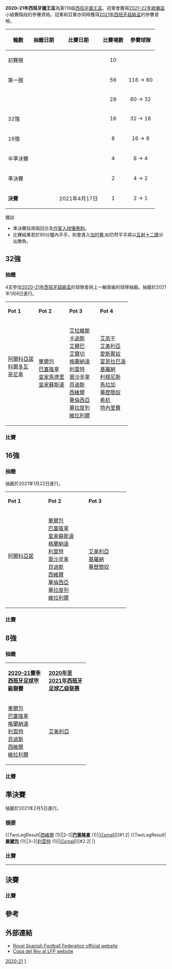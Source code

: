 {{noteTA
|G1=Football
|G2=西甲
}}
{{infobox football tournament season
|title= [[西班牙國王盃|西班牙國王盃]]
|year= 2020–21
|other_title=
|image= 
|imagesize=
|caption=
|country= [[西班牙|西班牙]]
|num_teams= 126
|defending_champions = [[皇家蘇斯達|皇家蘇斯達]]
|champions='''[[巴塞隆拿足球俱樂部|巴塞隆拿]]'''
|runner-up=[[畢爾包|畢爾包]]
|matches= 94
|goals= 252
|top goal scorer= 
|prevseason= [[2019–20年西班牙國王盃|2019–20]]
|nextseason= ''[[2021–22年西班牙國王盃|2021–22]]''
|updated= 
}}

''' 2020–21年西班牙國王盃'''為第119屆[[西班牙國王盃|西班牙國王盃]]。冠軍會獲得[[2021–22年歐霸盃|2021–22年歐霸盃]]小組賽階段的參賽資格。冠軍和亞軍亦同時獲得[[2021年西班牙超級盃|2021年西班牙超級盃]]的參賽資格。

{|class="wikitable" style="font-size:90%"
|-
!輪數
!抽籤日期
!比賽日期
!比賽場數
!參賽球隊
|-
|初賽圈
|style="text-align:left;"|
{{Nowrap|2020年10月29日}}
|style="text-align:left;"|{{Nowrap|2020年11月11日}}
|style="text-align:center;"|10
|style="text-align:center;"|{{Nowrap|126 → 116}}
|-
|第一圈
|style="text-align:left;"|
{{Nowrap|2020年11月16日}}
|style="text-align:left;"|{{Nowrap|2020年12月16日}}
|style="text-align:center;"|56
|style="text-align:center;"|116 → 60
|-
|{{Nowrap|第二圈}}
|style="text-align:left;"|{{Nowrap|2020年12月18日}}
|style="text-align:left;"|{{Nowrap|2021年1月6日}}
|style="text-align:center;"|28
|style="text-align:center;"|60 → 32
|-
|32強
|style="text-align:left;"|{{Nowrap|2021年1月8日}}
|style="text-align:left;"|{{Nowrap|2021年1月16日}}
|style="text-align:center;"|16
|style="text-align:center;"|32 → 16
|-
|16強
|style="text-align:left;"|{{Nowrap|2021年1月22日}}
|style="text-align:left;"|{{Nowrap|2021年1月27日}}
|style="text-align:center;"|8
|style="text-align:center;"|16 → 8
|-
|半準決賽
|style="text-align:left;"|{{Nowrap|2021年1月29日}}
|style="text-align:left;"|{{Nowrap|2021年2月3日}}
|style="text-align:center;"|4
|style="text-align:center;"|8 → 4
|-
|rowspan=2|準決賽
|rowspan=2 style="text-align:left;"|{{Nowrap|2021年2月5日}}
|style="text-align:left;"|{{Nowrap|2021年2月10日}}
|rowspan=2 style="text-align:center;"|2
|rowspan=2 style="text-align:center;"|4 → 2
|-
|style="text-align:left;"|{{Nowrap|2021年3月3日}}
|-
|'''決賽'''
|style="text-align:left;"|
|style="text-align:left;"|2021年4月17日
|style="text-align:center;"|1
|style="text-align:center;"|2 → 1
|}
;備註
*準決賽採用兩回合及[[作客入球優惠制|作客入球優惠制]]。
*比賽結果若於90分鐘內平手，則會進入[[加时赛|加时赛]];如仍然平手將以[[互射十二碼|互射十二碼]]分出勝負。

==32強==
===抽籤===
4支參加[[2020–21年西班牙超級盃|2020–21年西班牙超級盃]]的球隊會與上一輪晉級的球隊抽籤。抽籤於2021年1月8日進行。
{|class="wikitable" style="font-size:90%"
|- bgcolor=#efefef align=center
| width=25%|'''Pot 1'''<br/>{{small|6支參加{{le|2020年至2021年西班牙足球乙組B級联赛|2020–21 Segunda División B}}的球隊}} || width=25%|'''Pot 2'''<br/>{{small|4支參加[[2020–21年西班牙超級盃|2020–21年西班牙超級盃]]的球隊}} || width=25%|'''Pot 3'''<br/>{{small|12支參加[[2020–21賽季西班牙足球甲級聯賽|2020–21賽季西班牙足球甲級聯賽]]的球隊}} || width=25%|'''Pot 4'''<br/>{{small|10支參加[[2020年至2021年西班牙足球乙级联赛|2020年至2021年西班牙足球乙级联赛]]的球隊}}
|- valign=top
|
[[阿尔科亚诺体育俱乐部|阿爾科亞諾]]<br/>
[[科尔多瓦足球俱乐部|科爾多瓦]]<br/>
[[哥尼拿體育會|哥尼拿]]<br/>
{{link-en|CDA Navalcarnero}}<br/>
{{le|彭拿迪坡缇瓦|SCR Peña Deportiva}}<br/>
{{link-en|UD Ibiza}}
|
[[毕尔巴鄂竞技俱乐部|畢爾包]]<br/>
[[巴塞罗那足球俱乐部|巴塞隆拿]]<br/>
[[皇家马德里足球俱乐部|皇家馬德里]]<br/>
[[皇家蘇斯達|皇家蘇斯達]]
|
[[阿拉维斯体育|艾拉維斯]]<br/>
[[加的斯足球俱樂部|卡迪斯]]<br/>
[[埃瓦爾體育協會|艾爾巴]]<br/>
[[埃尔切足球俱乐部|艾爾切]]<br/>
[[格拉纳达足球俱乐部|格蘭納達]]<br/>
[[萊萬特體育聯盟|利雲特]]<br/>
[[奥萨苏纳竞技俱乐部|奧沙辛拿]]<br/>
[[皇家贝蒂斯足球俱乐部|貝迪斯]]<br/>
[[塞維利亞足球俱樂部|西維爾]]<br/>
[[巴伦西亚足球俱乐部|華倫西亞]]<br/>
[[皇家巴利亞多利德足球俱樂部|華拉度列]]<br/>
[[比利亞雷阿爾足球俱樂部|維拉利爾]]
|
[[阿尔科孔体育协会|艾高干]]<br/>
[[阿爾梅里亞體育聯盟|艾美利亞]]<br/>
[[皇家西班牙人體育俱樂部|愛斯賓奴]]<br/>
[[富恩拉夫拉达足球俱乐部|富恩拉巴達]]<br/>
[[吉罗纳足球俱乐部|基羅納]]<br/>
[[利根尼斯體育會|利根尼斯]]<br/>
[[馬拉加足球俱樂部|馬拉加]]<br/>
[[巴列卡诺闪电|華歷簡奴]]<br/>
[[希洪體育|希杭]]<br/>
[[特內里費體育會|特內里費]]
|}

===比賽===
{{football box collapsible
|date=2021年1月16日
|time=12:00
|team1={{le|彭拿迪坡缇瓦|SCR Peña Deportiva}} (3)
|score=1-4
|aet= yes
|report=https://www.laliga.com/en-GB/match/temporada-2020-2021-copa-del-rey-scr-pena-deportiva-real-valladolid-cf-4
|team2='''[[皇家巴利亞多利德足球俱樂部|華拉度列]] (1)'''
|goals1=
*[[Fernando_Andrada|費爾南多·安德拉達·高梅茲]] {{goal|13}}
|goals2=
*[[米卓爾·靴里路|米卓爾·靴里路]] {{goal|62|pen.}}
*{{le|羅克·梅薩|Roque Mesa}} {{goal|96|pen.}}、{{goal|112}}
*{{le|奧斯卡·普拉諾|Óscar Plano}} {{goal|116}}
|stadium=[[Municipal|Municipal]]
|location=[[滨河圣欧拉利娅|滨河圣欧拉利娅]]
|attendance=0
|referee={{link-es|David Medié Jiménez}}
}}
{{football box collapsible
|date=2021年1月16日
|time=12:00
|team1='''[[阿爾梅里亞體育聯盟|艾美利亞]] (2)'''
|score=5-0
|report=https://www.laliga.com/en-GB/match/temporada-2020-2021-copa-del-rey-ud-almeria-deportivo-alaves-4
|team2=[[阿拉维斯体育|艾拉維斯]] (1)
|goals1=
*{{le|烏馬爾·薩迪克|Umar Sadiq}} {{goal|8}}、{{goal|45+1}}
*[[阿格爾·阿克切|阿基迪斯]] {{goal|45}}
*{{le|巴達基利亞|Rodrigo Battaglia}} {{goal|52|o.g.}}
*{{le|胡安·維拉爾|Juan Villar}} {{goal|81|pen.}}
|goals2=
|stadium={{le|地中海運動會球場|Estadio de los Juegos Mediterráneos}}
|location=[[阿尔梅里亚|阿尔梅里亚]]
|attendance=0
|referee={{link-es|Javier Alberola Rojas}}
}}
{{football box collapsible
|date=2021年1月16日
|time=16:00
|team1='''[[吉罗纳足球俱乐部|基羅納]] (2)'''
|score=2-0
|report=https://www.laliga.com/en-GB/match/temporada-2020-2021-copa-del-rey-girona-fc-cadiz-cf-4
|team2=[[加的斯足球俱樂部|卡迪斯]] (1)
|goals1=
*{{le|瓦拉里·斐迪南|Valery Fernández}} {{goal|48}}、{{goal|58}}
|goals2=
|stadium={{le|蒙蒂利維球場|Estadi Montilivi}}
|location=[[赫罗纳|基羅納]]
|attendance=0
|referee={{link-es|Valentín Pizarro Gómez}}
}}
{{football box collapsible
|date=2021年1月16日
|time=18:00
|team1=[[富恩拉夫拉达足球俱乐部|富恩拉巴達]] (2)
|score=1-1
|aet= yes
|report=https://www.laliga.com/en-GB/match/temporada-2020-2021-copa-del-rey-cf-fuenlabrada-levante-ud-4
|team2='''[[萊萬特體育聯盟|利雲特]] (1)'''
|goals1=
*{{le|博爾哈·賈塞斯|Borja Garcés}} {{goal|68}}
|goals2=
*{{link-en|Antonio Cristian Glauder García}} {{goal|19|o.g.}}
|stadium={{le|費爾南多·托雷斯球場|Estadio Fernando Torres}}
|location=[[丰拉夫拉达|丰拉夫拉达]]
|attendance=0
|referee={{link-es|Santiago Jaime Latre}}
|penalties1=
*{{link-en|Mikel Iribas}} {{pengoal}}
*{{le|平基|Pinchi}} {{pengoal}}
*{{le|博爾哈·賈塞斯|Borja Garcés}} {{penmiss}}
*{{le|克里斯托伯爾·馬爾克斯|Cristóbal Márquez}} {{penmiss}}
|penaltyscore= 2-4
|penalties2=
*[[羅傑·馬爾蒂|羅渣·馬迪]] {{pengoal}}
*{{le|岡薩洛·梅萊羅|Gonzalo Melero}} {{pengoal}}
*[[塞爾吉奧·利昂|沙治奧·利安]] {{pengoal}}
*[[奥斯卡·杜阿尔泰|奥斯卡·杜阿尔泰]] {{pengoal}}
}}
{{football box collapsible
|date=2021年1月16日
|time=20:00
|team1=[[利根尼斯體育會|利根尼斯]] (2)
|score=0-1
|aet= yes
|report=https://www.laliga.com/en-GB/match/temporada-2020-2021-copa-del-rey-cd-leganes-sevilla-fc-4
|team2='''[[塞維利亞足球俱樂部|西維爾]] (1)'''
|goals1=
|goals2=
*[[盧卡斯·奧坎波斯|奧甘波斯]] {{goal|96}}
|stadium={{le|布塔爾克市政球場|Estadio Municipal de Butarque}}
|location=[[萊加內斯|雷加利斯]]
|attendance=0
|referee={{link-es|Pablo González Fuertes}}
}}
{{football box collapsible
|date=2021年1月16日
|time=22:00
|team1='''[[巴列卡诺闪电|華歷簡奴]] (2)'''
|score=2-0
|report=https://www.laliga.com/en-GB/match/temporada-2020-2021-copa-del-rey-rayo-vallecano-elche-cf-4
|team2=[[埃尔切足球俱乐部|艾爾切]] (1)
|goals1=
*[[贝贝_(足球运动员)|碧比]] {{goal|36}}
*{{le|亞歷杭德羅·卡特納·馬魯根|Alejandro Catena}} {{goal|78}}
|goals2=
|stadium=[[巴列卡斯球場|巴列卡斯球場]]
|location=[[馬德里|馬德里]]
|attendance=0
|referee={{link-es|Isidro Díaz de Mera Escuderos}}
}}
{{football box collapsible
|date=2021年1月17日
|time=12:00
|team1=[[馬拉加足球俱樂部|馬拉加]] (2)
|score=1-2
|report=https://www.laliga.com/en-GB/match/temporada-2020-2021-copa-del-rey-malaga-cf-granada-cf-4
|team2='''[[格拉纳达足球俱乐部|格蘭納達]] (1)'''
|goals1=
*{{le|阿爾貝托·金塔納|Alberto Quintana (footballer, born 2001)}} {{goal|76}}
|goals2=
*{{le|費德里科·桑·伊米特瑞奧|Fede San Emeterio}} {{goal|16}}
*{{le|豪爾赫·莫利納|Jorge Molina (footballer)}} {{goal|28}}
|stadium=[[玫瑰园球场|玫瑰园球场]]
|location=[[馬拉加|馬拉加]]
|attendance=0
|referee={{le|卡洛斯·德爾·塞羅·格蘭德|Carlos del Cerro Grande}}
}}
{{football box collapsible
|date=2021年1月17日
|time=12:00
|team1=[[皇家西班牙人體育俱樂部|愛斯賓奴]] (2)
|score=0-2
|report=https://www.laliga.com/en-GB/match/temporada-2020-2021-copa-del-rey-rcd-espanyol-de-barcelona-ca-osasuna-4
|team2='''[[奥萨苏纳竞技俱乐部|奧沙辛拿]] (1)'''
|goals1=
|goals2=
*{{le|哈維爾·馬丁尼茲·卡爾沃|Javier Martínez Calvo}} {{goal|9}}
*{{link-en|Kike Barja}} {{goal|29}}
|stadium=[[RCDE球场|RCDE球场]]
|location=[[略夫雷加特河畔科尔内利亚|略夫雷加特河畔科尔内利亚]]
|attendance=0
|referee=[[Mario_Melero_López|Mario Melero López]]
}}
{{football box collapsible
|date=2021年1月17日
|time=16:00
|team1=[[希洪體育|希杭]] (2)
|score=0-2
|report=https://www.laliga.com/en-GB/match/temporada-2020-2021-copa-del-rey-real-sporting-real-betis-4
|team2='''[[皇家贝蒂斯足球俱乐部|貝迪斯]] (1)'''
|goals1=
|goals2=
*[[沙治奧·簡拿利斯|沙治奧·簡拿利斯]] {{goal|28|pen.}}
*{{link-en|Rodri (footballer, born 2000)}} {{goal|31}}
|stadium={{link-en|El Molinón}}
|location=[[希洪|希杭]]
|attendance=0
|referee={{link-en|Ricardo de Burgos Bengoetxea}}
}}
{{football box collapsible
|date=2021年1月17日
|time=16:00
|team1='''{{link-en|CDA Navalcarnero}} (3)'''
|score=3-1
|report=https://www.laliga.com/en-GB/match/temporada-2020-2021-copa-del-rey-cda-navalcarnero-sd-eibar-4
|team2=[[埃瓦爾體育協會|艾爾巴]] (1)
|goals1=
*[[曼努埃爾·傑默日·涅托|曼努埃爾·傑默日·涅托]] {{goal|30|pen.}}
*{{le|胡安·埃斯內德·魯伊斯|Juan Esnáider (Spanish footballer)}} {{goal|61}}、{{goal|79}}
|goals2=
*[[武藤嘉紀|武藤嘉紀]] {{goal|16}}
|stadium=[[Estadio_Mariano_González|Estadio Mariano González]]
|location=[[纳瓦尔卡内罗|纳瓦尔卡内罗]]
|attendance=0
|referee={{link-es|Adrián Cordero Vega}}
}}
{{football box collapsible
|date=2021年1月17日
|time=17:00
|team1=[[特內里費體育會|特內里費]] (2)
|score=0-1
|report=https://www.laliga.com/en-GB/match/temporada-2020-2021-copa-del-rey-cd-tenerife-villarreal-cf-4
|team2='''[[比利亞雷阿爾足球俱樂部|維拉利爾]] (1)'''
|goals1=
|goals2=
*{{le|費爾南多·尼諾|Fernando Niño (footballer, born 2000)}} {{goal|90}}
|stadium={{link-en|Estadio Heliodoro Rodríguez López}}
|location=[[圣克鲁斯-德特内里费|圣克鲁斯-德特内里费]]
|attendance=0
|referee={{link-es|César Soto Grado}}
}}
{{football box collapsible
|date=2021年1月17日
|time=18:00
|team1=[[阿尔科孔体育协会|艾高干]] (2)
|score=0-2
|report=https://www.laliga.com/en-GB/match/temporada-2020-2021-copa-del-rey-ad-alcorcon-valencia-cf-4
|team2='''[[巴伦西亚足球俱乐部|華倫西亞]] (1)'''
|goals1=
|goals2=
*{{le|科巴·科因德雷迪|Koba Koindredi}} {{goal|12}}
*{{le|馬努·巴列霍|Manu Vallejo}} {{goal|77}}
|stadium={{le|聖多明戈市政球場|Estadio Municipal de Santo Domingo}}
|location=[[阿尔科孔|阿尔科孔]]
|attendance=0
|referee={{le|沙維爾·埃斯特拉達·費恩南德斯|Xavier Estrada Fernández}}
}}
{{football box collapsible
|date=2021年1月20日
|time=19:00
|team1=[[科尔多瓦足球俱乐部|科爾多瓦]] (3)
|score=0-2
|report=https://www.laliga.com/en-GB/match/temporada-2020-2021-copa-del-rey-cordoba-cf-real-sociedad-4
|team2='''[[皇家蘇斯達|皇家蘇斯達]] (1)'''
|goals1=
|goals2=
*[[威廉·何塞|威廉·何塞]] {{goal|57}}、{{goal|84}}
|stadium={{le|新阿坎赫爾球場|Estadio Nuevo Arcángel}}
|location=[[科爾多瓦_(西班牙)|科爾多瓦]]
|attendance=0
|referee={{link-es|Guillermo Cuadra Fernández}}
}}
{{football box collapsible
|date=2021年1月20日
|time=21:00
|team1='''[[阿尔科亚诺体育俱乐部|阿爾科亞諾]] (3)'''
|score=2-1
|aet= yes
|report=https://www.laliga.com/en-GB/match/temporada-2020-2021-copa-del-rey-alcoyano-real-madrid-4
|team2=[[皇家马德里足球俱乐部|皇家馬德里]] (1)
|goals1=
*[[荷西·索巴斯|荷西·索巴斯]] {{goal|80}}
*[[胡安·卡薩諾瓦|胡安·卡薩諾瓦]] {{goal|115}}
|goals2=
*[[埃德爾·米利唐|米列達奧]] {{goal|45}}
|stadium={{le|科利亞奧球場|Estadio El Collao}}
|location=[[阿尔科伊|阿尔科伊]]
|attendance=0
|referee={{le|何塞·馬里那·桑切斯·馬丁內斯|José María Sánchez Martínez}}
}}
{{football box collapsible
|date=2021年1月21日
|time=19:00
|team1={{link-en|UD Ibiza}} (3)
|score=1-2
|report=https://www.laliga.com/en-GB/match/temporada-2020-2021-copa-del-rey-ud-ibiza-eivissa-athletic-club-4
|team2='''[[毕尔巴鄂竞技俱乐部|畢爾包]] (1)'''
|goals1=
*{{le|查維·佩雷斯|Javi Pérez (footballer, born 1995)}} {{goal|12}}
|goals2=
*[[劳尔·加西亚|魯爾·加西亞]] {{goal|52}}
*{{le|努涅茲|Unai Núñez}} {{goal|90+1}}
|stadium={{link-en|Estadi Municipal de Can Misses}}
|location=[[伊维萨|伊维萨]]
|attendance=0
|referee={{link-es|Pablo González Fuertes}}
}}
{{football box collapsible
|date=2021年1月21日
|time=21:00
|team1=[[哥尼拿體育會|哥尼拿]] (3)
|score=0-2
|aet=yes
|report=https://www.laliga.com/en-GB/match/temporada-2020-2021-copa-del-rey-cornella-fc-barcelona-4
|team2='''[[巴塞罗那足球俱乐部|巴塞隆拿]] (1)''' 
|goals1=
|goals2=
*[[奥斯曼·登贝莱|奧士文尼·迪比利]] {{goal|92}}
*[[馬田·巴夫韋迪|馬田·巴夫韋迪]] {{goal|120+1}}
|stadium=[[Nou_Camp_Municipal|Nou Camp Municipal]]
|location=[[略夫雷加特河畔科尔内利亚|略夫雷加特河畔科尔内利亚]]
|attendance=0
|referee={{link-es|César Soto Grado}}
}}

==16強==
===抽籤===
抽籤於2021年1月22日進行。
{|class="wikitable" style="font-size:90%"
|- bgcolor=#efefef align=center
| width=25%|'''Pot 1'''<br/>{{small|2支參加{{le|2020年至2021年西班牙足球乙組B級联赛|2020–21 Segunda División B}}的球隊}} || width=25%|'''Pot 2'''<br/>{{small|11支參加[[2020–21賽季西班牙足球甲級聯賽|2020–21賽季西班牙足球甲級聯賽]]的球隊}} || width=25%|'''Pot 3'''<br/>{{small|3支參加[[2020年至2021年西班牙足球乙级联赛|2020年至2021年西班牙足球乙级联赛]]的球隊}}
|- valign=top
|
[[阿尔科亚诺体育俱乐部|阿爾科亞諾]]<br/>
{{link-en|CDA Navalcarnero}}<br/>
|
[[毕尔巴鄂竞技俱乐部|畢爾包]]<br/>
[[巴塞罗那足球俱乐部|巴塞隆拿]]<br/>
[[皇家蘇斯達|皇家蘇斯達]]<br/>
[[格拉纳达足球俱乐部|格蘭納達]]<br/>
[[萊萬特體育聯盟|利雲特]]<br/>
[[奥萨苏纳竞技俱乐部|奧沙辛拿]]<br/>
[[皇家贝蒂斯足球俱乐部|貝迪斯]]<br/>
[[塞維利亞足球俱樂部|西維爾]]<br/>
[[巴伦西亚足球俱乐部|華倫西亞]]<br/>
[[皇家巴利亞多利德足球俱樂部|華拉度列]]<br/>
[[比利亞雷阿爾足球俱樂部|維拉利爾]]
|
[[阿爾梅里亞體育聯盟|艾美利亞]]<br/>
[[吉罗纳足球俱乐部|基羅納]]<br/>
[[巴列卡诺闪电|華歷簡奴]]
|}

===比賽===
{{football box collapsible
|date=2021年1月26日
|time=19:00
|team1=[[皇家巴利亞多利德足球俱樂部|華拉度列]] (1)
|score= 2-4
|report=https://www.laliga.com/en-GB/match/temporada-2020-2021-copa-del-rey-real-valladolid-cf-levante-ud-4
|team2='''[[萊萬特體育聯盟|利雲特]] (1)'''
|goals1=
*{{le|托妮·比利亞|Toni Villa}} {{goal|13}}
*{{le|肖恩·魏斯曼|Shon Weissman}} {{goal|65}}
|goals2=
*{{le|埃尼斯·巴爾迪|Enis Bardhi}} {{goal|23}}
*{{link-en|Mickaël Malsa}} {{goal|45}}
*[[科克_(足球運動員)|高基]] {{goal|59}}
*{{link-en|José Luis Morales (footballer, born 1987)}} {{goal|80|pen.}}
|stadium=[[何塞·索里利亚球场|荷西·索里利亞球場]]
|location=[[巴利亚多利德|華亞度列]]
|attendance=0
|referee={{link-es|Valentín Pizarro Gómez}}
}}
{{football box collapsible
|date=2021年1月26日
|time=21:00
|team1=[[吉罗纳足球俱乐部|基羅納]] (2)
|score= 0-1
|report=https://www.laliga.com/en-GB/match/temporada-2020-2021-copa-del-rey-girona-fc-villarreal-cf-4
|team2='''[[比利亞雷阿爾足球俱樂部|維拉利爾]] (1)'''
|goals1=
|goals2=
*{{link-en|Yeremi Pino}} {{goal|19}}
|stadium={{le|蒙蒂利維球場|Estadi Montilivi}}
|location=[[赫罗纳|基羅納]]
|attendance=0
|referee={{link-en|Ricardo de Burgos Bengoetxea}}
}}
{{football box collapsible
|date=2021年1月26日
|time=21:00
|team1='''[[皇家贝蒂斯足球俱乐部|貝迪斯]] (1)'''
|score= 3-1
|aet= yes
|report=https://www.laliga.com/en-GB/match/temporada-2020-2021-copa-del-rey-real-betis-real-sociedad-4
|team2=[[皇家蘇斯達|皇家蘇斯達]] (1)
|goals1=
*[[沙治奧·簡拿利斯|沙治奧·簡拿利斯]] {{goal|79}}
*[[博爾哈·伊格萊西亞斯|保查·艾利斯亞斯]] {{goal|96}}、{{goal|111}}
|goals2=
*{{le|米克爾·奧亞爾薩巴爾|Mikel Oyarzabal}} {{goal|13}}
|stadium=[[贝尼托·比利亚马林球场|貝尼托·韋拿馬林球場]]
|location=[[塞维利亚|西維爾]]
|attendance=0
|referee={{le|安東尼奧·馬特·拉奧斯|Antonio Mateu Lahoz}}
}}
{{football box collapsible
|date=2021年1月27日
|time=19:00
|team1='''[[塞維利亞足球俱樂部|西維爾]] (1)'''
|score= 3-0
|report=https://www.laliga.com/en-GB/match/temporada-2020-2021-copa-del-rey-sevilla-fc-valencia-cf-4
|team2=[[巴伦西亚足球俱乐部|華倫西亞]] (1)
|goals1=
*[[盧克·德容|盧克·迪莊]] {{goal|20}}、{{goal|33}}
*[[伊万·拉基蒂奇|拉傑迪]] {{goal|38}}
|goals2=
|stadium=[[拉蒙·桑切斯·皮斯胡安球場|拉蒙·桑切斯·皮斯胡安球場]]
|location=[[塞维利亚|西維爾]]
|attendance=0
|referee={{le|卡洛斯·德爾·塞羅·格蘭德|Carlos del Cerro Grande}}
}}
{{football box collapsible
|date=2021年1月27日
|time=21:00
|team1='''[[阿爾梅里亞體育聯盟|艾美利亞]] (2)'''
|score=0-0
|aet= yes
|report=https://www.laliga.com/en-GB/match/temporada-2020-2021-copa-del-rey-ud-almeria-ca-osasuna-4
|team2=[[奥萨苏纳竞技俱乐部|奧沙辛拿]] (1)
|goals1=
|goals2=
|penalties1=
*{{le|塞爾吉奧·阿基耶梅|Sergio Akieme}} {{pengoal}}
*{{le|荷西·科爾帕斯|José Corpas}} {{penmiss}}
*{{le|烏馬爾·薩迪克|Umar Sadiq}} {{pengoal}}
*{{le|拉吉·拉馬扎尼|Largie Ramazani}} {{pengoal}}
*{{link-en|César de la Hoz}} {{pengoal}}
*{{le|若奧·卡瓦略|João Carvalho}} {{pengoal}}
|penaltyscore=5–4
|penalties2=
*{{pengoal}} {{le|羅伯托·托雷斯|Roberto Torres (footballer, born 1989)}}
*{{pengoal}} {{link-en|Jon Moncayola}}
*{{pengoal}} {{le|若納坦·卡萊里|Jonathan Calleri}}
*{{penmiss}} {{le|曼努埃爾·桑切斯|Manu Sánchez (footballer, born 2000)}}
*{{pengoal}} {{link-en|Kike Barja}}
*{{penmiss}} {{le|大衛·加西亞|David García (footballer, born 1994)}}
|stadium={{le|地中海運動會球場|Estadio de los Juegos Mediterráneos}}
|location=[[阿尔梅里亚|阿尔梅里亚]]
|attendance=0
|referee={{link-es|Santiago Jaime Latre}}
}}
{{football box collapsible
|date=2021年1月27日
|time=21:00
|team1=[[巴列卡诺闪电|華歷簡奴]] (2)
|score=1-2
|report=https://www.laliga.com/en-GB/match/temporada-2020-2021-copa-del-rey-rayo-vallecano-fc-barcelona-4
|team2='''[[巴塞罗那足球俱乐部|巴塞隆拿]] (1)'''
|goals1=
*{{le|弗蘭·加西亞|Fran García (footballer, born 1999)}} {{goal|63}}
|goals2=
*[[利昂内尔·梅西|美斯]] {{goal|70}}
*[[弗蘭基·德容|法蘭基·迪莊]] {{goal|80}}
|stadium=[[巴列卡斯球場|巴列卡斯球場]]
|location=[[馬德里|馬德里]]
|attendance=0
|referee={{link-es|Guillermo Cuadra Fernández}}
}}
{{football box collapsible
|date=2021年1月28日
|time=19:00
|team1={{link-en|CDA Navalcarnero}} (3)
|score= 0-6
|report=https://www.laliga.com/en-GB/match/temporada-2020-2021-copa-del-rey-cda-navalcarnero-granada-cf-4
|team2='''[[格拉纳达足球俱乐部|格蘭納達]] (1)'''
|goals1=
|goals2=
*{{le|日爾曼·桑切斯·巴拉霍納|Germán Sánchez Barahona}} {{goal|9}}
*{{le|阿爾貝托·索羅|Alberto Soro}} {{goal|24}}
*{{link-en|Fede Vico}} {{goal|32}}
*[[Roberto_Soldado|蘇達度]] {{goal|34}}
*{{le|迪米捷·科基亞|Dimitri Foulquier}} {{goal|72}}
*{{le|豪爾赫·莫利納|Jorge Molina (footballer)}} {{goal|78}}
|stadium=[[Estadio_Mariano_González|Estadio Mariano González]]
|location=[[纳瓦尔卡内罗|纳瓦尔卡内罗]]
|attendance=0
|referee={{link-es|Javier Alberola Rojas}}
}}
{{football box collapsible
|date=2021年1月28日
|time=21:00
|team1=[[阿尔科亚诺体育俱乐部|阿爾科亞諾]] (3)
|score=1-2
|report=https://www.laliga.com/en-GB/match/temporada-2020-2021-copa-del-rey-alcoyano-athletic-club-4
|team2='''[[毕尔巴鄂竞技俱乐部|畢爾包]] (1)'''
|goals1=
*[[Pablo_Carbonell|帕布羅·卡博內爾·迪亞斯]] {{goal|39}}
|goals2=
*{{le|阿西爾·比拉利勃爾|Asier Villalibre}} {{goal|53}}
*[[伊拿基·威廉斯|伊拿基·威廉斯]] {{goal|78}}
|stadium={{le|科利亞奧球場|Estadio El Collao}}
|location=[[阿尔科伊|阿尔科伊]]
|attendance=0
|referee={{link-es|David Medié Jiménez}}
}}
==8強==
===抽籤===
{|class="wikitable" style="font-size:90%"
|- bgcolor=#efefef align=center
| width=25%|'''[[2020–21賽季西班牙足球甲級聯賽|2020–21賽季西班牙足球甲級聯賽]]'''<br/>{{small|7支球隊}} || width=25%|'''[[2020年至2021年西班牙足球乙级联赛|2020年至2021年西班牙足球乙级联赛]]'''<br/>{{small|1支球隊}} 
|- valign=top
|
[[毕尔巴鄂竞技俱乐部|畢爾包]]<br/>
[[巴塞罗那足球俱乐部|巴塞隆拿]]<br/>
[[格拉纳达足球俱乐部|格蘭納達]]<br/>
[[萊萬特體育聯盟|利雲特]]<br/>
[[皇家贝蒂斯足球俱乐部|貝迪斯]]<br/>
[[塞維利亞足球俱樂部|西維爾]]<br/>
[[比利亞雷阿爾足球俱樂部|維拉利爾]]
|
[[阿爾梅里亞體育聯盟|艾美利亞]]<br/>
|}

===比賽===
{{football box collapsible
|date=2021年2月2日
|time=21:00
|team1=[[阿爾梅里亞體育聯盟|艾美利亞]] (2)
|score=0–1
|report=https://www.laliga.com/en-GB/match/temporada-2020-2021-copa-del-rey-ud-almeria-sevilla-fc-5
|team2='''[[塞維利亞足球俱樂部|西維爾]] (1)'''
|goals1=
|goals2=
*[[盧卡斯·奧坎波斯|奧甘波斯]] {{goal|67}}
|stadium={{le|地中海運動會球場|Estadio de los Juegos Mediterráneos}}
|location=[[阿尔梅里亚|阿尔梅里亚]]
|attendance=0
|referee={{le|沙維爾·埃斯特拉達·費恩南德斯|Xavier Estrada Fernández}}
}}
{{football box collapsible
|date=2021年2月3日
|time=19:00
|team1='''[[萊萬特體育聯盟|利雲特]] (1)'''
|score=1–0
|aet=yes
|report=https://www.laliga.com/en-GB/match/temporada-2020-2021-copa-del-rey-levante-ud-villarreal-cf-5
|team2=[[比利亞雷阿爾足球俱樂部|維拉利爾]] (1)
|goals1=
*[[羅傑·馬爾蒂|羅渣·馬迪]] {{goal|120+1}}
|goals2=
|stadium=[[巴伦西亚城市球场|華倫西亞城市球場]]
|location=[[瓦倫西亞|華倫西亞]]
|attendance=
|referee={{link-es|César Soto Grado}}
}}
{{football box collapsible
|date=2021年2月3日
|time=21:00
|team1=[[格拉纳达足球俱乐部|格蘭納達]] (1)
|score=3–5
|aet=yes
|report=https://www.laliga.com/en-GB/match/temporada-2020-2021-copa-del-rey-granada-cf-fc-barcelona-5
|team2='''[[巴塞罗那足球俱乐部|巴塞隆拿]] (1)'''
|goals1=
*[[羅拔·堅尼地|堅尼地]] {{goal|33}}
*[[羅拔圖·蘇達度|蘇達度]] {{goal|47}}
*{{link-en|Fede Vico}} {{goal|103|pen.}}
|goals2=
*[[安东尼·格里兹曼|基沙文]] {{goal|88||100}}
*[[佐迪·艾巴|佐迪·艾巴]] {{goal|90+2||113}}
*[[弗蘭基·德容|法蘭基·迪莊]] {{goal|108}}
|stadium=[[新洛斯卡門斯球場|新洛斯卡門斯球場]]
|location=[[格拉纳达|格拉纳达]]
|attendance=
|referee={{le|何塞·馬里那·桑切斯·馬丁內斯|José María Sánchez Martínez}}
}}
{{football box collapsible
|date=2021年2月4日
|time=21:00
|team1=[[皇家贝蒂斯足球俱乐部|貝迪斯]] (1)
|score=1–1
|aet=yes
|report=https://www.laliga.com/en-GB/match/temporada-2020-2021-copa-del-rey-real-betis-athletic-club-5
|team2='''[[毕尔巴鄂竞技俱乐部|畢爾包]] (1)'''
|goals1=
*[[胡安米|桑美]] {{goal|84}}
|goals2=
*[[劳尔·加西亚|魯爾·加西亞]] {{goal|90+4}}
|penalties1=
*{{le|艾沙·曼迪|Aïssa Mandi}} {{pengoal}}
*[[沙治奧·簡拿利斯|沙治奧·簡拿利斯]] {{penmiss}}
*[[胡安米|桑美]] {{penmiss}}
|penaltyscore=1–4
|penalties2=
*{{pengoal}} [[劳尔·加西亚|魯爾·加西亞]]
*{{pengoal}} [[伊拿基·威廉斯|伊拿基·威廉斯]]
*{{pengoal}} {{le|喬恩·莫西略|Jon Morcillo}}
*{{pengoal}} [[尤里·貝奇切|貝基捷]]
|stadium=[[贝尼托·比利亚马林球场|貝尼托·韋拿馬林球場]]
|location=[[塞维利亚|西維爾]]
|attendance=
|referee={{link-en|Alejandro Hernández Hernández}}
}}

==準決賽==
抽籤於2021年2月5日進行。
===摘要===
{{TwoLegStart}}
{{TwoLegResult|[[塞維利亞足球俱樂部|西維爾]] (1)||2–3|'''[[巴塞罗那足球俱乐部|巴塞隆拿]]''' (1)||[[#1.1|{{small]]|[[#1.2|{{small]]}}
{{TwoLegResult|'''[[毕尔巴鄂竞技俱乐部|畢爾包]]''' (1)||3–2|[[萊萬特體育聯盟|利雲特]] (1)||[[#2.1|{{small]]|[[#2.2|{{small]]}}
|}

===比賽===
{{Football box
|id=1.1
|date=2021年2月10日
|time=21:00
|team1=[[塞維利亞足球俱樂部|西維爾]]
|score= 2–0
|report=https://www.laliga.com/en-GB/match/temporada-2020-2021-copa-del-rey-sevilla-fc-fc-barcelona-6
|team2=[[巴塞罗那足球俱乐部|巴塞隆拿]]
|goals1=
*{{le|觀迪|Jules Koundé}} {{goal|25}}
*[[伊万·拉基蒂奇|拉傑迪]] {{goal|85}}
|goals2=
|stadium=[[拉蒙·桑切斯·皮斯胡安球場|拉蒙·桑切斯·皮斯胡安球場]], [[塞维利亚|西維爾]]
|attendance=
|referee={{le|安東尼奧·馬特·拉奧斯|Antonio Mateu Lahoz}}
}}
{{Football box
|id=1.2
|date=2021年3月3日
|time=21:00
|team1=[[巴塞罗那足球俱乐部|巴塞隆拿]]
|score= 3-0
|aet= yes
|report=https://www.laliga.com/en-GB/match/temporada-2020-2021-copa-del-rey-fc-barcelona-sevilla-fc-7
|team2=[[塞維利亞足球俱樂部|西維爾]]
|goals1=
*[[奥斯曼·登贝莱|奧士文尼·迪比利]] {{goal|12}}
*[[杰拉德·皮克|碧基]] {{goal|90+4}}
*[[馬田·巴夫韋迪|馬田·巴夫韋迪]] {{goal|95}}
|goals2=
|stadium=[[魯營球場|魯營球場]], [[巴塞罗那|巴塞隆拿]]
|attendance=
|referee= {{le|何塞·馬里那·桑切斯·馬丁內斯|José María Sánchez Martínez}}
}}
----
{{Football box
|id=2.1
|date=2021年2月11日
|time=21:00
|team1=[[毕尔巴鄂竞技俱乐部|畢爾包]]
|score=1–1
|report=https://www.laliga.com/en-GB/match/temporada-2020-2021-copa-del-rey-athletic-club-levante-ud-6
|team2=[[萊萬特體育聯盟|利雲特]]
|goals1=
*[[伊尼戈·馬丁內斯|恩尼高·馬天尼斯]] {{goal|58}}
|goals2=
*{{le|岡薩洛·梅萊羅|Gonzalo Melero}} {{goal|26}}
|stadium=[[圣马梅斯球场_(2013年)|聖馬美斯球場]], [[毕尔巴鄂|畢爾包]]
|attendance=
|referee={{le|赫蘇斯·希爾·曼薩諾|Jesús Gil Manzano}}
}}
{{Football box
|id=2.2
|date=2021年3月4日
|time=21:00
|team1=[[萊萬特體育聯盟|利雲特]]
|score=1-2
|report=https://www.laliga.com/en-GB/match/temporada-2020-2021-copa-del-rey-levante-ud-athletic-club-7
|team2=[[毕尔巴鄂竞技俱乐部|畢爾包]]
|goals1=
*[[羅傑·馬爾蒂|羅渣·馬迪]] {{goal|17}}
|goals2=
*[[劳尔·加西亚|魯爾·加西亞]] {{goal|30|pen.}}
*{{le|亞歷杭德羅·貝倫奎爾|Álex Berenguer}} {{goal|112}}
|stadium=[[巴伦西亚城市球场|華倫西亞城市球場]], [[瓦倫西亞|華倫西亞]]
|attendance=
|referee={{le|卡洛斯·德爾·塞羅·格蘭德|Carlos del Cerro Grande}}
|aet=yes
}}

==決賽==
===比賽===
<onlyinclude>{{Football box
|date         = {{Start date|2021|4|17|df=y}}
|time         =
|team1        = [[巴塞罗那足球俱乐部|巴塞隆拿]]
|team2        = [[畢爾包|畢爾包]]
|score        = 4 - 0
|report       =
|goals1       =
|goals2       =
|stadium      = [[塞維利亞奧林匹克體育場|西維爾奧林匹克球場]]
|location     = [[塞维利亚|西維爾]]
|attendance   =
|referee      =
}}</onlyinclude>

==參考==


==外部連結==
*[http://www.rfef.es/ Royal Spanish Football Federation official website]{{Wayback|url=http://www.rfef.es/ |date=20101013085642 }}
*[http://www.laliga.es/en/other-competitions/copa-del-rey Copa del Rey at LFP website]{{Wayback|url=http://www.laliga.es/en/other-competitions/copa-del-rey |date=20190306174851 }}

{{西班牙國王杯}}
{{2020-21年歐洲足球(UEFA)}}

{{DEFAULTSORT:Copa Del Rey 2020-21}}
[[Category:Copa_del_Rey_seasons|2020-21]]
[[Category:2020–21_in_Spanish_football_cups|1]]